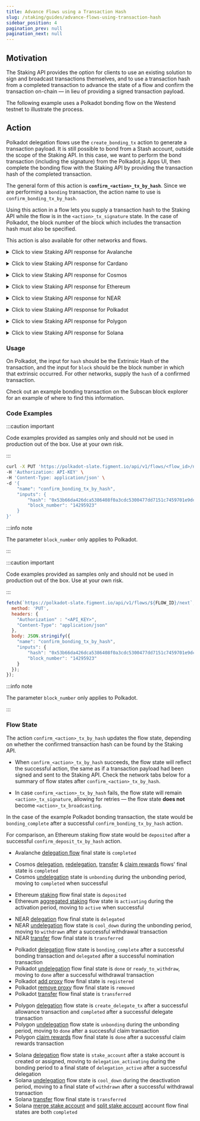 ```yaml
---
title: Advance Flows using a Transaction Hash
slug: /staking/guides/advance-flows-using-transaction-hash
sidebar_position: 4
pagination_prev: null
pagination_next: null
---
```



## Motivation

The Staking API provides the option for clients to use an existing solution to sign and broadcast transactions themselves,
and to use a transaction hash from a completed transaction to advance the state of a flow and confirm the transaction on-chain &mdash; in lieu of providing a signed transaction payload.

The following example uses a Polkadot bonding flow on the Westend testnet to illustrate the process.

## Action

Polkadot delegation flows use the `create_bonding_tx` action to generate a transaction payload.
It is still possible to bond from a Stash account, outside the scope of the Staking API.
In this case, we want to perform the bond transaction (including the signature) from the Polkadot.js Apps UI,
then complete the bonding flow with the Staking API by providing the transaction hash of the completed transaction.

The general form of this action is **`confirm_<action>_tx_by_hash`**.
Since we are performing a `bonding` transaction, the action name to use is `confirm_bonding_tx_by_hash`.

Using this action in a flow lets you supply a transaction hash to the Staking API while the flow is in the `<action>_tx_signature` state.
In the case of Polkadot, the block number of the block which includes the transaction hash must also be specified.

This action is also available for other networks and flows.

<Tabs><TabItem value="avax" label="Avalanche">

<details>
  <summary>Click to view Staking API response for Avalanche</summary>

```json {3,7,10} title="Partial response for create_delegate_tx (... indicates where response was trimmed)"
{
  "id": "9eb608e0-4453-46ca-aa81-795e2100bf59",
  "state": "delegate_tx_signature",
  "actions": [
    ...
    {
      "name": "confirm_delegate_tx_by_hash",
      "inputs": [
        {
          "name": "hash",
          "display": "Hash",
          "description": "",
          "type": "string",
          "validations": [
            {
              "type": "presence",
              "options": {}
            }
          ],
          "array": false,
          "default_value": null
        }
      ]
    }
  ],
  ...
  "network_code": "avalanche",
  "chain_code": "testnet",
  "created_at": "2023-01-10T22:10:26.800Z",
  "updated_at": "2023-01-10T22:28:19.348Z"
}
```

</details>

</TabItem><TabItem value="ada" label="Cardano">

<details>
  <summary>Click to view Staking API response for Cardano</summary>

```json {3,7,10} title="Partial response for create_delegate_tx (... indicates where response was trimmed)"
{
  "id": "a766231b-c29a-4749-ade5-97ce22b8c3e6",
  "state": "delegate_tx_signature",
  "actions": [
    ...
    {
      "name": "confirm_delegate_tx_by_hash",
      "inputs": [
        {
          "name": "hash",
          "display": "Hash",
          "description": "",
          "type": "string",
          "validations": [
            {
              "type": "presence",
              "options": {}
            }
          ],
          "array": false,
          "default_value": null
        }
      ]
    }
  ],
  ...
  "network_code": "cardano",
  "chain_code": "preprod",
  "created_at": "2023-01-10T22:10:26.800Z",
  "updated_at": "2023-01-10T22:28:19.348Z"
}
```

</details>

</TabItem><TabItem value="atom" label="Cosmos">

<details>
  <summary>Click to view Staking API response for Cosmos</summary>

```json {3,7,10} title="Partial response for create_delegate_tx (... indicates where response was trimmed)"
{
  "id": "a766231b-c29a-4749-ade5-97ce22b8c3e6",
  "state": "delegate_tx_signature",
  "actions": [
    ...
    {
      "name": "confirm_delegate_tx_by_hash",
      "inputs": [
        {
          "name": "hash",
          "display": "Hash",
          "description": "",
          "type": "string",
          "validations": [
            {
              "type": "presence",
              "options": {}
            }
          ],
          "array": false,
          "default_value": null
        }
      ]
    }
  ],
  ...
  "network_code": "cosmos",
  "chain_code": "testnet",
  "created_at": "2023-01-10T22:10:26.800Z",
  "updated_at": "2023-01-10T22:28:19.348Z"
}
```

</details>

</TabItem><TabItem value="eth" label="Ethereum">

<details>
  <summary>Click to view Staking API response for Ethereum</summary>

```json {3,7,10} title="Partial response for create_deposit_tx (... indicates where response was trimmed)"
{
  "id": "ab4c3708-18a0-4594-ba11-a980be1b1968",
  "state": "deposit_tx_signature",
  "actions": [
    ...
    {
      "name": "confirm_deposit_tx_by_hash",
      "inputs": [
        {
          "name": "hash",
          "display": "Hash",
          "description": "",
          "type": "string",
          "validations": [
            {
              "type": "presence",
              "options": {}
            }
          ],
          "array": false,
          "default_value": null
        }
      ]
    }
  ],
  ...
  "network_code": "ethereum",
  "chain_code": "goerli",
  "created_at": "2023-01-10T22:10:26.800Z",
  "updated_at": "2023-01-10T22:28:19.348Z"
}
```

</details>

</TabItem><TabItem value="near" label="NEAR">

  <details>
  <summary>Click to view Staking API response for NEAR</summary>

```json {3,7,10} title="Partial response for create_delegate_tx (... indicates where response was trimmed)"
{
  "id": "1028b6e5-235a-4545-a0c0-49ee65b744d8",
  "state": "delegate_tx_signature",
  "actions": [
    ...
    {
      "name": "confirm_delegate_tx_by_hash",
      "inputs": [
        {
          "name": "hash",
          "display": "Hash",
          "description": "",
          "type": "string",
          "validations": [
            {
              "type": "presence",
              "options": {}
            }
          ],
          "array": false,
          "default_value": null
        }
      ]
    }
  ],
  ...
  "network_code": "near",
  "chain_code": "testnet",
  "created_at": "2023-01-10T22:10:26.800Z",
  "updated_at": "2023-01-10T22:28:19.348Z"
}
```

</details>

</TabItem><TabItem value="dot" label="Polkadot" default>

<details>
  <summary>Click to view Staking API response for Polkadot</summary>

```json {3,7,10,24} title="Partial response for create_bonding_tx (... indicates where response was trimmed)"
{
  "id": "3ace9f6b-7298-4fc7-b780-f2c3ea521784",
  "state": "bonding_tx_signature",
  "actions": [
    ...
    {
      "name": "confirm_bonding_tx_by_hash",
      "inputs": [
        {
          "name": "hash",
          "display": "Hash",
          "description": "",
          "type": "string",
          "validations": [
            {
              "type": "presence",
              "options": {}
            }
          ],
          "array": false,
          "default_value": null
        },
        {
          "name": "block_number",
          "display": "Block Number",
          "description": "",
          "type": "integer",
          "validations": [],
          "array": false,
          "default_value": null
        }
      ]
    }
  ],
  ...
  "network_code": "polkadot",
  "chain_code": "westend",
  "created_at": "2023-01-20T22:10:26.800Z",
  "updated_at": "2023-01-20T22:28:19.348Z"
}
```

</details>

</TabItem><TabItem value="matic" label="Polygon">

<details>
  <summary>Click to view Staking API response for Polygon</summary>

```json {3,7,10} title="Partial response for create_delegate_tx (... indicates where response was trimmed)"
{
  "id": "d2aa7d3a-21f9-4e88-a774-c3f5ba878c6d",
  "state": "delegate_tx_signature",
  "actions": [
    ...
    {
      "name": "confirm_delegate_tx_by_hash",
      "inputs": [
        {
          "name": "hash",
          "display": "Hash",
          "description": "",
          "type": "string",
          "validations": [
            {
              "type": "presence",
              "options": {}
            }
          ],
          "array": false,
          "default_value": null
        }
      ]
    }
  ],
  ...
  "network_code": "polygon",
  "chain_code": "testnet",
  "created_at": "2023-01-10T22:10:26.800Z",
  "updated_at": "2023-01-10T22:28:19.348Z"
}
```

</details>

</TabItem><TabItem value="sol" label="Solana">

<details>
  <summary>Click to view Staking API response for Solana</summary>

```json {3,7,10} title="Partial response for create_delegate_tx (... indicates where response was trimmed)"
{
  "id": "2702363a-0b90-4aea-9e70-af8e30e442a8",
  "state": "delegate_tx_signature",
  "actions": [
    ...
    {
      "name": "confirm_delegate_tx_by_hash",
      "inputs": [
        {
          "name": "hash",
          "display": "Hash",
          "description": "",
          "type": "string",
          "validations": [
            {
              "type": "presence",
              "options": {}
            }
          ],
          "array": false,
          "default_value": null
        }
      ]
    }
  ],
  ...
  "network_code": "solana",
  "chain_code": "devnet",
  "created_at": "2023-01-10T22:10:26.800Z",
  "updated_at": "2023-01-10T22:28:19.348Z"
}
```

</details>

</TabItem></Tabs>

### Usage

On Polkadot, the input for `hash` should be the Extrinsic Hash of the transaction, and the input for `block`
should be the block number in which that extrinsic occurred. For other networks, supply the `hash` of a confirmed transaction.

Check out an <Link to="https://westend.subscan.io/extrinsic/0x53b66da426dca5386408f0a3cdc5300477dd7151c7459701e9dcbbf0fa0b07c8">example bonding transaction</Link>
on the Subscan block explorer for an example of where to find this information.

### Code Examples

<Tabs><TabItem value="curl_wh" label="curl">

:::caution important

Code examples provided as samples only and should not be used in production out of the box. Use at your own risk.

:::

```bash title="Example PUT /api/v1/flows/<flow_id>/next"
curl -X PUT 'https://polkadot-slate.figment.io/api/v1/flows/<flow_id>/next' \
-H 'Authorization: API-KEY' \
-H 'Content-Type: application/json' \
-d '{
    "name": "confirm_bonding_tx_by_hash",
    "inputs": {
        "hash": "0x53b66da426dca5386408f0a3cdc5300477dd7151c7459701e9dcbbf0fa0b07c8",
        "block_number": "14295923"
    }
}'
```

:::info note

The parameter `block_number` only applies to Polkadot.

:::

</TabItem><TabItem value="js_wh" label="JavaScript">

:::caution important

Code examples provided as samples only and should not be used in production out of the box. Use at your own risk.

:::

```js title="Example PUT /api/v1/flows/<flow_id>/next"
fetch(`https://polkadot-slate.figment.io/api/v1/flows/${FLOW_ID}/next`, {
  method: 'PUT',
  headers: {
    "Authorization" : "<API_KEY>",
    "Content-Type": "application/json"
  },
  body: JSON.stringify({
    "name": "confirm_bonding_tx_by_hash",
    "inputs": {
        "hash": "0x53b66da426dca5386408f0a3cdc5300477dd7151c7459701e9dcbbf0fa0b07c8",
        "block_number": "14295923"
    }
  });
});
```

:::info note

The parameter `block_number` only applies to Polkadot.

:::

</TabItem></Tabs>

### Flow State

The action `confirm_<action>_tx_by_hash` updates the flow state, depending on whether the confirmed transaction hash can be found by the Staking API.

- When `confirm_<action>_tx_by_hash` succeeds, the flow state will reflect the successful action, the same as if a transaction payload had been signed
  and sent to the Staking API. Check the network tabs below for a summary of flow states after `confirm_<action>_tx_by_hash`.

- In case `confirm_<action>_tx_by_hash` fails, the flow state will remain `<action>_tx_signature`, allowing for retries &mdash; the flow state **does not** become `<action>_tx_broadcasting`.

In the case of the example Polkadot bonding transaction, the state would be `bonding_complete` after a successful `confirm_bonding_tx_by_hash` action.

For comparison, an Ethereum staking flow state would be `deposited` after a successful `confirm_deposit_tx_by_hash` action.

<Tabs><TabItem value="avax" label="Avalanche">

- Avalanche [delegation flow](avalanche/delegate/submit-signed-delegate-transaction) final state is `completed`

</TabItem><TabItem value="atom" label="Cosmos">

- Cosmos [delegation](cosmos/delegate/submit-signed-delegate-transaction),
  [redelegation](cosmos/redelegate/submit-signed-redelegate-transaction),
  [transfer](cosmos/transfer/submit-signed-transfer-transaction) &
  [claim rewards](cosmos/claim-rewards/submit-signed-claim-rewards-transaction) flows&apos; final state is `completed`
- Cosmos [undelegation](cosmos/undelegate/submit-signed-undelegate-transaction) state is `unbonding` during the unbonding period, moving to `completed` when successful

</TabItem><TabItem value="eth" label="Ethereum">

- Ethereum [staking](ethereum/staking/submit-signed-deposit-transaction) flow final state is `deposited`
- Ethereum [aggregated staking](ethereum/aggregated-staking/submit-signed-aggregated-deposit-transaction) flow state is `activating` during the activation period, moving to `active` when successful

</TabItem><TabItem value="near" label="NEAR">

- NEAR [delegation](near/delegate/submit-signed-delegate-transaction) flow final state is `delegated`
- NEAR [undelegation](near/undelegate/submit-signed-undelegate-transaction) flow state is `cool_down` during the unbonding period, moving to `withdrawn` after a successful withdrawal transaction
- NEAR [transfer](near/transfer/submit-signed-transfer-transaction) flow final state is `transferred`

</TabItem><TabItem value="dot" label="Polkadot" default>

- Polkadot [delegation](polkadot/delegate/submit-signed-bonding-transaction) flow state is `bonding_complete` after a successful bonding transaction and `delegated` after a successful nomination transaction
- Polkadot [undelegation](polkadot/undelegate) flow final state is `done` or `ready_to_withdraw`, moving to `done` after a successful withdrawal transaction
- Polkadot [add proxy](polkadot/add-staking-proxy/submit-signed-add-proxy-transaction) flow final state is `registered`
- Polkadot [remove proxy](polkadot/remove-staking-proxy/submit-signed-remove-proxy-transaction) flow final state is `removed`
- Polkadot [transfer](polkadot/transfer/submit-signed-transfer-transaction) flow final state is `transferred`

</TabItem><TabItem value="matic" label="Polygon">

- Polygon [delegation](polygon/delegate/submit-signed-delegate-transaction) flow state is `create_delegate_tx` after a successful allowance transaction and `completed` after a successful delegate transaction
- Polygon [undelegation](polygon/undelegate/submit-signed-unbonding-transaction) flow state is `unbonding` during the unbonding period, moving to `done` after a successful claim transaction
- Polygon [claim rewards](polygon/claim-rewards/submit-signed-claim-rewards-transaction) flow final state is `done` after a successful claim rewards transaction

</TabItem><TabItem value="sol" label="Solana">

- Solana [delegation](solana/delegate/submit-signed-delegate-transaction) flow state is `stake_account` after a stake account is created or assigned, moving to `delegation_activating` during the bonding period to a final state of `delegation_active` after a successful delegation
- Solana [undelegation](solana/undelegate/submit-signed-deactivate-transaction) flow state is `cool_down` during the deactivation period, moving to a final state of `withdrawn` after a successful withdrawal transaction
- Solana [transfer](solana/transfer/submit-signed-transfer-transaction) flow final state is `transferred`
- Solana [merge stake account](solana/merge-stake-account/submit-signed-merge-stake-account-transaction) and [split stake account](solana/split-stake-account/submit-signed-split-stake-account-transaction) account flow final states are both `completed`

</TabItem></Tabs>
